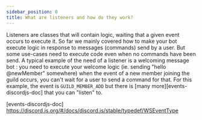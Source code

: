 ```yaml
---
sidebar_position: 0
title: What are listeners and how do they work?
---
```


Listeners are classes that will contain logic, waiting that a given event occurs to execute it.
So far we mainly covered how to make your bot execute logic in response to messages (commands) send by a user. But some use-cases need to execute code even when no commands have been send. A typical example of the need of a listener is a welcoming message bot : you need to execute your welcome logic (ie. sending "hello @newMember" somewhere) when the event of a new member joining the guild occurs, you can't wait for a user to send a command for that. For this example, the event is `GUILD_MEMBER_ADD` but there is [many more][events-discordjs-doc] that you can "listen" to.

[events-discordjs-doc] https://discord.js.org/#/docs/discord.js/stable/typedef/WSEventType
